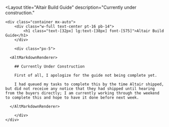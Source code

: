 ---
---



<Layout 
	title="Altair Build Guide" 
	description="Currently under construction."
>
	<div class="container mx-auto">
		<div class="w-full text-center pt-16 pb-14">
			<h1 class="text-[32px] lg:text-[38px] font-[575]">Altair Build Guide</h1>
		</div>

		<div class="px-5">

      <AltMarkdownRenderer>

        ## Currently Under Construction

        First of all, I apologize for the guide not being complete yet.

        I had queued my tasks to complete this by the time Altair shipped, but did not receive any notice that they had shipped until hearing from the buyers directly; I am currently working through the weekend to complete this and hope to have it done before next week.
        
      </AltMarkdownRenderer>

		</div>
	</div>
</Layout>
